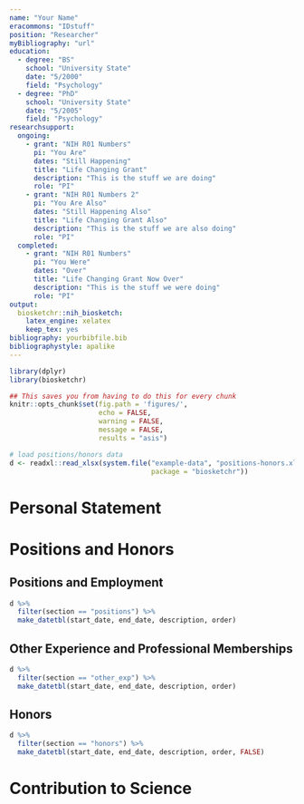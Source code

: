```yaml
---
name: "Your Name"
eracommons: "IDstuff"
position: "Researcher"
myBibliography: "url"
education:
  - degree: "BS"
    school: "University State"
    date: "5/2000"
    field: "Psychology"
  - degree: "PhD"
    school: "University State"
    date: "5/2005"
    field: "Psychology"
researchsupport:
  ongoing:
    - grant: "NIH R01 Numbers"
      pi: "You Are"
      dates: "Still Happening"
      title: "Life Changing Grant"
      description: "This is the stuff we are doing"
      role: "PI"
    - grant: "NIH R01 Numbers 2"
      pi: "You Are Also"
      dates: "Still Happening Also"
      title: "Life Changing Grant Also"
      description: "This is the stuff we are also doing"
      role: "PI"
  completed:
    - grant: "NIH R01 Numbers"
      pi: "You Were"
      dates: "Over"
      title: "Life Changing Grant Now Over"
      description: "This is the stuff we were doing"
      role: "PI"
output:
  biosketchr::nih_biosketch:
    latex_engine: xelatex
    keep_tex: yes
bibliography: yourbibfile.bib
bibliographystyle: apalike
---
```


```r
library(dplyr)
library(biosketchr)

## This saves you from having to do this for every chunk
knitr::opts_chunk$set(fig.path = 'figures/',
                      echo = FALSE, 
                      warning = FALSE, 
                      message = FALSE, 
                      results = "asis")

# load positions/honors data
d <- readxl::read_xlsx(system.file("example-data", "positions-honors.xlsx", 
                                   package = "biosketchr"))

```

<!--
The structure of this skeleton should stay the same. Add your specifics :)
-->


# Personal Statement {-}

\begin{statement}

Your statement about your qualifications for the proposal goes here. Include up-to-four citations related to the statement (either using the `make_numbered_citations()` function as shown below with the appropriate keys from the `.bib` file or manually entered). This can often include any previous products from collaborations between the research team that is relevant to the current proposal. Ultimately, this is a space to show that you are competent capable of completing the proposed project. Feel free to erase all of this filler text.

```r
# replace these keys with your own
make_numbered_citations("RCoreTeam", "RStudio", "biosketchr", "nihbiosketch")
```


\end{statement}


# Positions and Honors {-}

## Positions and Employment {-}
```r
d %>% 
  filter(section == "positions") %>% 
  make_datetbl(start_date, end_date, description, order)
```

## Other Experience and Professional Memberships {-}

```r
d %>% 
  filter(section == "other_exp") %>% 
  make_datetbl(start_date, end_date, description, order)
```

## Honors {-}

```r
d %>% 
  filter(section == "honors") %>% 
  make_datetbl(start_date, end_date, description, order, FALSE)
```

# Contribution to Science {-}

\begin{enumerate}

\item Paragraph of contribution number 1. This should include a narrative about one of your main research lines. Below, cite up to four publications stemming from this contribution. Feel free to erase all of this filler text.

```r
# replace these keys with your own
make_numbered_citations("RCoreTeam", "RStudio", "biosketchr", "nihbiosketch")
```


\item Paragraph of contribution number 2. This should include a narrative about one of your main research lines. Below, cite up to four publications stemming from this contribution. Feel free to erase all of this filler text.

```r
# replace these keys with your own
make_numbered_citations("RCoreTeam", "RStudio", "biosketchr", "nihbiosketch")
```



\end{enumerate}

<!--
Can include more contributions like the ones above, before the `\end{enumerate}`
-->
